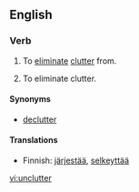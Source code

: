 ==English==

===Verb===
{{en-verb|unclutters|uncluttering|uncluttered|uncluttered}}

# {{transitive}} To [[eliminate]] [[clutter]] from.
# {{intransitive}} To eliminate clutter.

====Synonyms====
* {{sense|both senses}} [[declutter]]

====Translations====
{{trans-top|To eliminate clutter}}
*Finnish: [[järjestää]], [[selkeyttää]]
{{trans-mid}}
{{trans-bottom}}

[[vi:unclutter]]